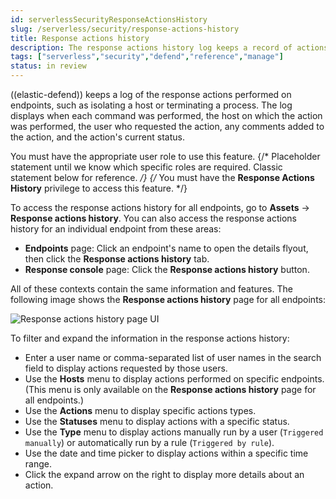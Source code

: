 ```yaml
---
id: serverlessSecurityResponseActionsHistory
slug: /serverless/security/response-actions-history
title: Response actions history
description: The response actions history log keeps a record of actions taken on endpoints.
tags: ["serverless","security","defend","reference","manage"]
status: in review
---
```


<DocBadge template="technical preview" />
<div id="response-actions-history"></div>

((elastic-defend)) keeps a log of the <DocLink id="serverlessSecurityResponseActions">response actions</DocLink> performed on endpoints, such as isolating a host or terminating a process. The log displays when each command was performed, the host on which the action was performed, the user who requested the action, any comments added to the action, and the action's current status.

<DocCallOut title="Requirement">

You must have the appropriate user role to use this feature.
{/* Placeholder statement until we know which specific roles are required. Classic statement below for reference. */}
{/* You must have the **Response Actions History** <DocLink id="serverlessSecurityEndpointManagementReq">privilege</DocLink> to access this feature. */}

</DocCallOut>

To access the response actions history for all endpoints, go to **Assets** → **Response actions history**. You can also access the response actions history for an individual endpoint from these areas:

* **Endpoints** page: Click an endpoint's name to open the details flyout, then click the **Response actions history** tab.
* **Response console** page: Click the **Response actions history** button.

All of these contexts contain the same information and features. The following image shows the **Response actions history** page for all endpoints:

![Response actions history page UI](../images/response-actions-history/-management-admin-response-actions-history-page.png)

To filter and expand the information in the response actions history:

* Enter a user name or comma-separated list of user names in the search field to display actions requested by those users.
* Use the **Hosts** menu to display actions performed on specific endpoints. (This menu is only available on the **Response actions history** page for all endpoints.)
* Use the **Actions** menu to display specific actions types.
* Use the **Statuses** menu to display actions with a specific status.
* Use the **Type** menu to display actions manually run by a user (`Triggered manually`) or automatically run by a rule (`Triggered by rule`).
* Use the date and time picker to display actions within a specific time range.
* Click the expand arrow on the right to display more details about an action.

